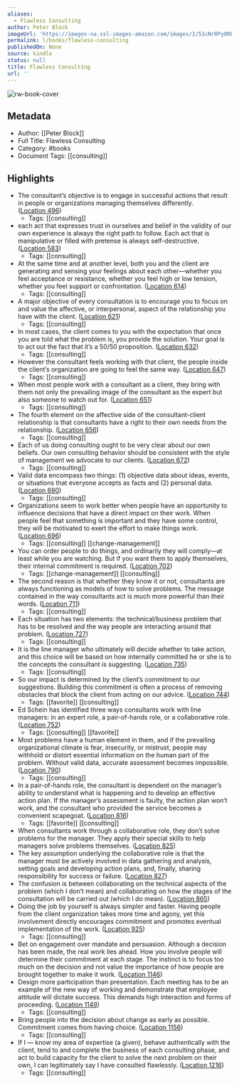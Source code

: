 ```yaml
---
aliases:
  - Flawless Consulting
author: Peter Block
imageUrl: 'https://images-na.ssl-images-amazon.com/images/I/51cNr0Py0RL._SL200_.jpg'
permalink: l/books/flawless-consulting
publishedOn: None
source: kindle
status: null
title: Flawless Consulting
url: ''
---
```

![rw-book-cover](https://images-na.ssl-images-amazon.com/images/I/51cNr0Py0RL._SL200_.jpg)

## Metadata

- Author: [[Peter Block]]
- Full Title: Flawless Consulting
- Category: #books
- Document Tags: [[consulting]]

## Highlights

- The consultant’s objective is to engage in successful actions that result in people or organizations managing themselves differently. ([Location 496](https://readwise.io/to_kindle?action=open&asin=B007MCRO4Y&location=496))
    - Tags: [[consulting]]
- each act that expresses trust in ourselves and belief in the validity of our own experience is always the right path to follow. Each act that is manipulative or filled with pretense is always self-destructive. ([Location 583](https://readwise.io/to_kindle?action=open&asin=B007MCRO4Y&location=583))
    - Tags: [[consulting]]
- At the same time and at another level, both you and the client are generating and sensing your feelings about each other—whether you feel acceptance or resistance, whether you feel high or low tension, whether you feel support or confrontation. ([Location 614](https://readwise.io/to_kindle?action=open&asin=B007MCRO4Y&location=614))
    - Tags: [[consulting]]
- A major objective of every consultation is to encourage you to focus on and value the affective, or interpersonal, aspect of the relationship you have with the client. ([Location 621](https://readwise.io/to_kindle?action=open&asin=B007MCRO4Y&location=621))
    - Tags: [[consulting]]
- In most cases, the client comes to you with the expectation that once you are told what the problem is, you provide the solution. Your goal is to act out the fact that it’s a 50/50 proposition. ([Location 632](https://readwise.io/to_kindle?action=open&asin=B007MCRO4Y&location=632))
    - Tags: [[consulting]]
- However the consultant feels working with that client, the people inside the client’s organization are going to feel the same way. ([Location 647](https://readwise.io/to_kindle?action=open&asin=B007MCRO4Y&location=647))
    - Tags: [[consulting]]
- When most people work with a consultant as a client, they bring with them not only the prevailing image of the consultant as the expert but also someone to watch out for. ([Location 651](https://readwise.io/to_kindle?action=open&asin=B007MCRO4Y&location=651))
    - Tags: [[consulting]]
- The fourth element on the affective side of the consultant-client relationship is that consultants have a right to their own needs from the relationship. ([Location 656](https://readwise.io/to_kindle?action=open&asin=B007MCRO4Y&location=656))
    - Tags: [[consulting]]
- Each of us doing consulting ought to be very clear about our own beliefs. Our own consulting behavior should be consistent with the style of management we advocate to our clients. ([Location 672](https://readwise.io/to_kindle?action=open&asin=B007MCRO4Y&location=672))
    - Tags: [[consulting]]
- Valid data encompass two things: (1) objective data about ideas, events, or situations that everyone accepts as facts and (2) personal data. ([Location 690](https://readwise.io/to_kindle?action=open&asin=B007MCRO4Y&location=690))
    - Tags: [[consulting]]
- Organizations seem to work better when people have an opportunity to influence decisions that have a direct impact on their work. When people feel that something is important and they have some control, they will be motivated to exert the effort to make things work. ([Location 696](https://readwise.io/to_kindle?action=open&asin=B007MCRO4Y&location=696))
    - Tags: [[consulting]] [[change-management]]
- You can order people to do things, and ordinarily they will comply—at least while you are watching. But if you want them to apply themselves, their internal commitment is required. ([Location 702](https://readwise.io/to_kindle?action=open&asin=B007MCRO4Y&location=702))
    - Tags: [[change-management]] [[consulting]]
- The second reason is that whether they know it or not, consultants are always functioning as models of how to solve problems. The message contained in the way consultants act is much more powerful than their words. ([Location 711](https://readwise.io/to_kindle?action=open&asin=B007MCRO4Y&location=711))
    - Tags: [[consulting]]
- Each situation has two elements: the technical/business problem that has to be resolved and the way people are interacting around that problem. ([Location 727](https://readwise.io/to_kindle?action=open&asin=B007MCRO4Y&location=727))
    - Tags: [[consulting]]
- It is the line manager who ultimately will decide whether to take action, and this choice will be based on how internally committed he or she is to the concepts the consultant is suggesting. ([Location 735](https://readwise.io/to_kindle?action=open&asin=B007MCRO4Y&location=735))
    - Tags: [[consulting]]
- So our impact is determined by the client’s commitment to our suggestions. Building this commitment is often a process of removing obstacles that block the client from acting on our advice. ([Location 744](https://readwise.io/to_kindle?action=open&asin=B007MCRO4Y&location=744))
    - Tags: [[favorite]] [[consulting]]
- Ed Schein has identified three ways consultants work with line managers: in an expert role, a pair-of-hands role, or a collaborative role. ([Location 752](https://readwise.io/to_kindle?action=open&asin=B007MCRO4Y&location=752))
    - Tags: [[consulting]] [[favorite]]
- Most problems have a human element in them, and if the prevailing organizational climate is fear, insecurity, or mistrust, people may withhold or distort essential information on the human part of the problem. Without valid data, accurate assessment becomes impossible. ([Location 790](https://readwise.io/to_kindle?action=open&asin=B007MCRO4Y&location=790))
    - Tags: [[consulting]]
- In a pair-of-hands role, the consultant is dependent on the manager’s ability to understand what is happening and to develop an effective action plan. If the manager’s assessment is faulty, the action plan won’t work, and the consultant who provided the service becomes a convenient scapegoat. ([Location 816](https://readwise.io/to_kindle?action=open&asin=B007MCRO4Y&location=816))
    - Tags: [[favorite]] [[consulting]]
- When consultants work through a collaborative role, they don’t solve problems for the manager. They apply their special skills to help managers solve problems themselves. ([Location 825](https://readwise.io/to_kindle?action=open&asin=B007MCRO4Y&location=825))
- The key assumption underlying the collaborative role is that the manager must be actively involved in data gathering and analysis, setting goals and developing action plans, and, finally, sharing responsibility for success or failure. ([Location 827](https://readwise.io/to_kindle?action=open&asin=B007MCRO4Y&location=827))
- The confusion is between collaborating on the technical aspects of the problem (which I don’t mean) and collaborating on how the stages of the consultation will be carried out (which I do mean). ([Location 865](https://readwise.io/to_kindle?action=open&asin=B007MCRO4Y&location=865))
- Doing the job by yourself is always simpler and faster. Having people from the client organization takes more time and agony, yet this involvement directly encourages commitment and promotes eventual implementation of the work. ([Location 925](https://readwise.io/to_kindle?action=open&asin=B007MCRO4Y&location=925))
    - Tags: [[consulting]]
- Bet on engagement over mandate and persuasion. Although a decision has been made, the real work lies ahead. How you involve people will determine their commitment at each stage. The instinct is to focus too much on the decision and not value the importance of how people are brought together to make it work. ([Location 1146](https://readwise.io/to_kindle?action=open&asin=B007MCRO4Y&location=1146))
- Design more participation than presentation. Each meeting has to be an example of the new way of working and demonstrate that employee attitude will dictate success. This demands high interaction and forms of proceeding. ([Location 1149](https://readwise.io/to_kindle?action=open&asin=B007MCRO4Y&location=1149))
    - Tags: [[consulting]]
- Bring people into the decision about change as early as possible. Commitment comes from having choice. ([Location 1156](https://readwise.io/to_kindle?action=open&asin=B007MCRO4Y&location=1156))
    - Tags: [[consulting]]
- If I — know my area of expertise (a given), behave authentically with the client, tend to and complete the business of each consulting phase, and act to build capacity for the client to solve the next problem on their own, I can legitimately say I have consulted flawlessly. ([Location 1216](https://readwise.io/to_kindle?action=open&asin=B007MCRO4Y&location=1216))
    - Tags: [[consulting]]
